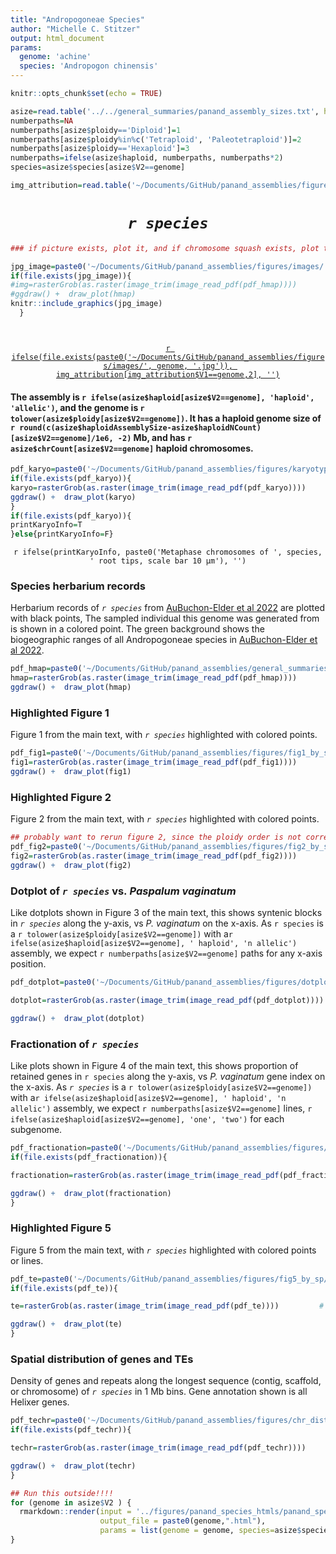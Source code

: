 ```yaml
---
title: "Andropogoneae Species"
author: "Michelle C. Stitzer"
output: html_document
params: 
  genome: 'achine'
  species: 'Andropogon chinensis'
---
```


```r
knitr::opts_chunk$set(echo = TRUE)
```


```r
asize=read.table('../../general_summaries/panand_assembly_sizes.txt', header=T, sep='\t')
numberpaths=NA
numberpaths[asize$ploidy=='Diploid']=1
numberpaths[asize$ploidy%in%c('Tetraploid', 'Paleotetraploid')]=2
numberpaths[asize$ploidy=='Hexaploid']=3
numberpaths=ifelse(asize$haploid, numberpaths, numberpaths*2)
species=asize$species[asize$V2==genome]

img_attribution=read.table('~/Documents/GitHub/panand_assemblies/figures/images/figure_sources.txt', header=F, sep='\t')
```

<center>
# *`r species`*
</center>

```r
### if picture exists, plot it, and if chromosome squash exists, plot that. 

jpg_image=paste0('~/Documents/GitHub/panand_assemblies/figures/images/', genome, '.jpg')
if(file.exists(jpg_image)){
#img=rasterGrob(as.raster(image_trim(image_read_pdf(pdf_hmap))))         # Read the PDF file
#ggdraw() +  draw_plot(hmap)
knitr::include_graphics(jpg_image)
  }




```
<center>

[`r ifelse(file.exists(paste0('~/Documents/GitHub/panand_assemblies/figures/images/', genome, '.jpg')), img_attribution[img_attribution$V1==genome,2], '')`](`r ifelse(file.exists(paste0('~/Documents/GitHub/panand_assemblies/figures/images/', genome, '.jpg')), img_attribution[img_attribution$V1==genome,3], '')`)

</center>


#### The assembly is `r ifelse(asize$haploid[asize$V2==genome], 'haploid', 'allelic')`, and the genome is `r tolower(asize$ploidy[asize$V2==genome])`. It has a haploid genome size of `r round(c(asize$haploidAssemblySize-asize$haploidNCount)[asize$V2==genome]/1e6, -2)` Mb, and has `r asize$chrCount[asize$V2==genome]` haploid chromosomes.


```r
pdf_karyo=paste0('~/Documents/GitHub/panand_assemblies/figures/karyotype/', genome, '_karyotype.pdf')
if(file.exists(pdf_karyo)){
karyo=rasterGrob(as.raster(image_trim(image_read_pdf(pdf_karyo))))         # Read the PDF file
ggdraw() +  draw_plot(karyo)
}
if(file.exists(pdf_karyo)){
printKaryoInfo=T
}else{printKaryoInfo=F}
```
<center>

`r ifelse(printKaryoInfo, paste0('Metaphase chromosomes of ', species, ' root tips, scale bar 10 µm'), '')`
</center>


### Species herbarium records
Herbarium records of *`r species`* from [AuBuchon-Elder et al 2022](https://nph.onlinelibrary.wiley.com/doi/full/10.1002/ppp3.10355) are plotted with black points, The sampled individual this genome was generated from is shown in a colored point. The green background shows the biogeographic ranges of all Andropogoneae species in [AuBuchon-Elder et al 2022](https://nph.onlinelibrary.wiley.com/doi/full/10.1002/ppp3.10355). 

```r
pdf_hmap=paste0('~/Documents/GitHub/panand_assemblies/general_summaries/maps_by_sp/', genome, '_range.pdf')
hmap=rasterGrob(as.raster(image_trim(image_read_pdf(pdf_hmap))))         # Read the PDF file
ggdraw() +  draw_plot(hmap)
```

### Highlighted Figure 1
Figure 1 from the main text, with *`r species`* highlighted with colored points.
```r
pdf_fig1=paste0('~/Documents/GitHub/panand_assemblies/figures/fig1_by_sp/', genome, '_fig1.pdf')
fig1=rasterGrob(as.raster(image_trim(image_read_pdf(pdf_fig1))))         # Read the PDF file
ggdraw() +  draw_plot(fig1)
```

### Highlighted Figure 2
Figure 2 from the main text, with *`r species`* highlighted with colored points.
```r
## probably want to rerun figure 2, since the ploidy order is not correct on boxplots
pdf_fig2=paste0('~/Documents/GitHub/panand_assemblies/figures/fig2_by_sp/', genome, '_fig2.pdf')
fig2=rasterGrob(as.raster(image_trim(image_read_pdf(pdf_fig2))))         # Read the PDF file
ggdraw() +  draw_plot(fig2)
```


### Dotplot of *`r species`* vs. *Paspalum vaginatum*
Like dotplots shown in Figure 3 of the main text, this shows syntenic blocks in *`r species`* along the y-axis, vs *P. vaginatum* on the x-axis. As `r species` is a `r tolower(asize$ploidy[asize$V2==genome])` with a`r ifelse(asize$haploid[asize$V2==genome], ' haploid', 'n allelic')` assembly, we expect `r numberpaths[asize$V2==genome]` paths for any x-axis position. 

```r

pdf_dotplot=paste0('~/Documents/GitHub/panand_assemblies/figures/dotplots_by_sp/', genome, '.pdf')

dotplot=rasterGrob(as.raster(image_trim(image_read_pdf(pdf_dotplot))))         # Read the PDF file

ggdraw() +  draw_plot(dotplot)
```

### Fractionation of *`r species`*
Like plots shown in Figure 4 of the main text, this shows proportion of retained genes in `r species` along the y-axis, vs *P. vaginatum* gene index on the x-axis. As *`r species`* is a `r tolower(asize$ploidy[asize$V2==genome])` with a`r ifelse(asize$haploid[asize$V2==genome], ' haploid', 'n allelic')` assembly, we expect `r numberpaths[asize$V2==genome]` lines,  `r ifelse(asize$haploid[asize$V2==genome], 'one', 'two')` for each subgenome. 

```r

pdf_fractionation=paste0('~/Documents/GitHub/panand_assemblies/figures/fractionation_by_sp/', genome, '_fract.PvChr01.pdf') #agerar_fract.PvChr01.pdf
if(file.exists(pdf_fractionation)){

fractionation=rasterGrob(as.raster(image_trim(image_read_pdf(pdf_fractionation))))         # Read the PDF file

ggdraw() +  draw_plot(fractionation)
}
```

### Highlighted Figure 5
Figure 5 from the main text, with *`r species`* highlighted with colored points or lines.

```r

pdf_te=paste0('~/Documents/GitHub/panand_assemblies/figures/fig5_by_sp/', genome, '_fig5.pdf')
if(file.exists(pdf_te)){

te=rasterGrob(as.raster(image_trim(image_read_pdf(pdf_te))))         # Read the PDF file

ggdraw() +  draw_plot(te)
}
```

### Spatial distribution of genes and TEs
Density of genes and repeats along the longest sequence (contig, scaffold, or chromosome) of *`r species`* in 1 Mb bins. Gene annotation shown is all Helixer genes. 

```r

pdf_techr=paste0('~/Documents/GitHub/panand_assemblies/figures/chr_distribution_by_sp/', genome, '_chrdist.pdf')
if(file.exists(pdf_techr)){

techr=rasterGrob(as.raster(image_trim(image_read_pdf(pdf_techr))))         # Read the PDF file

ggdraw() +  draw_plot(techr)
}
```


```r
## Run this outside!!!!
for (genome in asize$V2 ) {
  rmarkdown::render(input = '../figures/panand_species_htmls/panand_species.Rmd',
                    output_file = paste0(genome,".html"), 
                    params = list(genome = genome, species=asize$species[asize$V2==genome]))
}
```
